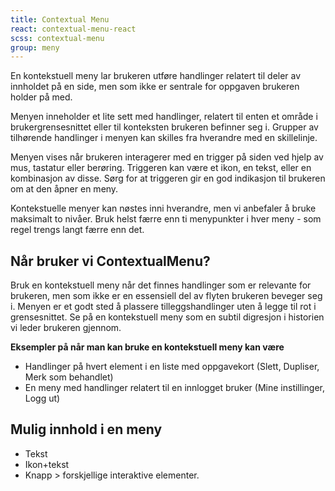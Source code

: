 ```yaml
---
title: Contextual Menu
react: contextual-menu-react
scss: contextual-menu
group: meny
---
```



<Ingress>
    En kontekstuell meny lar brukeren utføre handlinger relatert til deler av innholdet på en side, men som ikke er
    sentrale for oppgaven brukeren holder på med.
</Ingress>

<ComponentExample
    component={ContextualMenuExample}
    codeExample={contextualMenuExampleCode}
    knobs={contextualMenuExampleKnobs}
/>

Menyen inneholder et lite sett med handlinger, relatert til enten et område i bruker&shy;grensesnittet eller til konteksten brukeren befinner seg i. Grupper av tilhørende handlinger i menyen kan skilles fra hverandre med en skille&shy;linje.

Menyen vises når brukeren interagerer med en trigger på siden ved hjelp av mus, tastatur eller berøring. Triggeren kan være et ikon, en tekst, eller en kombinasjon av disse. Sørg for at triggeren gir en god indikasjon til brukeren om at den åpner en meny.

Kontekstuelle menyer kan nøstes inni hverandre, men vi anbefaler å bruke maksimalt to nivåer. Bruk helst færre enn ti menypunkter i hver meny - som regel trengs langt færre enn det.

## Når bruker vi ContextualMenu?

Bruk en kontekstuell meny når det finnes handlinger som er relevante for brukeren, men som ikke er en essensiell del av flyten brukeren beveger seg i. Menyen er et godt sted å plassere tilleggs&shy;handlinger uten å legge til rot i grense&shy;snittet. Se på en kontekstuell meny som en subtil digresjon i historien vi leder brukeren gjennom.

**Eksempler på når man kan bruke en kontekstuell meny kan være**

-   Handlinger på hvert element i en liste med oppgave&shy;kort (Slett, Dupliser, Merk som behandlet)
-   En meny med handlinger relatert til en innlogget bruker (Mine instillinger, Logg ut)

## Mulig innhold i en meny

-   Tekst
-   Ikon+tekst
-   Knapp > forskjellige interaktive elementer.
